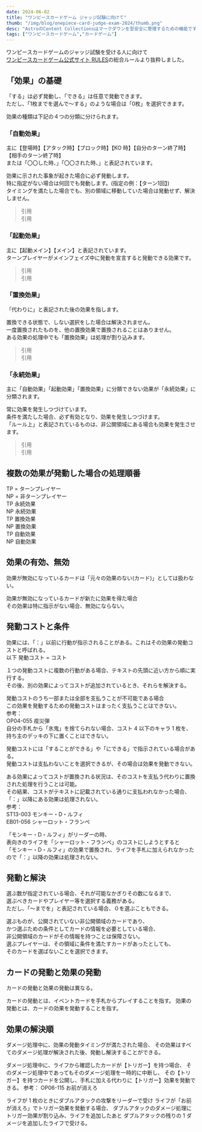 ```yaml
---
date: 2024-06-02
title: "ワンピースカードゲーム ジャッジ試験に向けて"
thumb: "/img/blog/onepiece-card-judge-exam-2024/thumb.png"
desc: "AstroのContent Collectionsはマークダウンを型安全に管理するための機能です。Content Collectionsを用いたブログの構築手順をご紹介します。"
tags: ["ワンピースカードゲーム","カードゲーム"]
---
```


ワンピースカードゲームのジャッジ試験を受ける人に向けて  
<a href="https://www.onepiece-cardgame.com/rules/" target="_blank" rel="noopener noreferrer">ワンピースカードゲーム公式サイト RULES</a>の総合ルールより抜粋しました。

## 「効果」の基礎

「する」は必ず発動し、「できる」は任意で発動できます。  
ただし、「1枚までを選んで～する」のような場合は「0枚」を選択できます。

効果の種類は下記の４つの分類に分けられます。

### 「自動効果」

主に【登場時】【アタック時】【ブロック時】【KO 時】【自分のターン終了時】【相手のターン終了時】  
または「〇〇した時、」「〇〇された時、」と表記されています。

効果に示された事象が起きた場合に必ず発動します。  
特に指定がない場合は何回でも発動します。(指定の例：【ターン1回】)  
タイミングを満たした場合でも、別の領域に移動していた場合は発動せず、解決しません。

> 引用  
> 引用

### 「起動効果」

主に【起動メイン】【メイン】と表記されています。  
ターンプレイヤーがメインフェイズ中に発動を宣言すると発動できる効果です。

> 引用  
> 引用

### 「置換効果」

「代わりに」と表記された後の効果を指します。

置換できる状態で、しない選択をした場合は解決されません。  
一度置換されたものを、他の置換効果で置換されることはありません。  
ある効果の処理中でも「置換効果」は処理が割り込みます。

> 引用  
> 引用

### 「永続効果」

主に「自動効果」「起動効果」「置換効果」に分類できない効果が「永続効果」に分類されます。

常に効果を発生しつづけています。  
条件を満たした場合、必ず有効となり、効果を発生しつづけます。  
「ルール上」と表記されているものは、非公開領域にある場合も効果を発生させます。

> 引用  
> 引用

## 複数の効果が発動した場合の処理順番

TP = ターンプレイヤー  
NP = 非ターンプレイヤー  
TP 永続効果  
NP 永続効果  
TP 置換効果  
NP 置換効果  
TP 自動効果  
NP 自動効果

## 効果の有効、無効

効果が無効になっているカードは「元々の効果のない(カード)」としては扱わない。

効果が無効になっているカードが新たに効果を得た場合  
その効果は特に指示がない場合、無効にならない。

## 発動コストと条件

効果には、「：」以前に行動が指示されることがある。これはその効果の発動コストと呼ばれる。  
以下 発動コスト = コスト

１つの発動コストに複数の行動がある場合、テキストの先頭に近い方から順に実行する。  
その後、別の効果によってコストが追加されているとき、それらを解決する。

発動コストのうち一部または全部を支払うことが不可能である場合  
この効果を発動するための発動コストはまったく支払うことはできない。  
参考：  
OP04-055 疫災弾  
自分の手札から「氷鬼」を捨てられない場合、コスト 4 以下のキャラ 1 枚を、持ち主のデッキの下に置くことはできない。  

発動コストには「することができる」や「にできる」で指示されている場合がある。  
発動コストは支払わないことを選択できるが、その場合は効果を発動できない。

ある効果によってコストが置換される状況は、そのコストを支払う代わりに置換された処理を行うことは可能。  
その結果、コストがテキストに記載されている通りに支払われなかった場合、「：」以降にある効果は処理されない。  
参考：  
ST13-003 モンキー・D・ルフィ  
EB01-056 シャーロット・フランぺ

「モンキー・D・ルフィ」がリーダーの時、  
表向きのライフを「シャーロット・フランぺ」のコストにしようとすると  
「モンキー・D・ルフィ」の効果で置換され、ライフを手札に加えられなかったので「：」以降の効果は処理されない。

## 発動と解決

選ぶ数が指定されている場合、それが可能なかぎりその数になるまで、  
選ぶべきカードやプレイヤー等を選択する義務がある。  
ただし、「～までを」と表記されている場合、０を選ぶこともできる。

選ぶものが、公開されていない非公開領域のカードであり、  
かつ選ぶための条件としてカードの情報を必要としている場合、  
非公開領域のカードがその情報を持つことは保障さない。  
選ぶプレイヤーは、その領域に条件を満たすカードがあったとしても、  
そのカードを選ばないことを選択できます。


## カードの発動と効果の発動

カードの発動と効果の発動は異なる。

カードの発動とは、イベントカードを手札からプレイすることを指す。
効果の発動とは、カードの効果を発動することを指す。


## 効果の解決順

ダメージ処理中に、効果の発動タイミングが満たされた場合、
その効果はすべてのダメージ処理が解決された後、発動し解決することができる。

ダメージ処理中に、ライフから確認したカードが【トリガー】を持つ場合、
そのダメージ処理中であってもそのダメージ処理を一時的に中断し、
その【トリガー】を持つカードを公開し、手札に加える代わりに【トリガー】効果を発動できる。
参考：
OP06-115 お前が消えろ

ライフが 1 枚のときにダブルアタックの攻撃をリーダーで受け
ライフが「お前が消えろ」でトリガー効果を発動する場合、
ダブルアタックのダメージ処理にトリガー効果が割り込み、ライフを追加したあと
ダブルアタックの残りの 1 ダメージを追加したライフで受ける。
